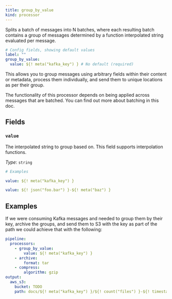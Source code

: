 ```yaml
---
title: group_by_value
kind: processor
---
```


Splits a batch of messages into N batches, where each resulting batch contains a group of messages determined by a function interpolated string evaluated per message.

```yml
# Config fields, showing default values
label: ""
group_by_value:
  value: ${! meta("kafka_key") } # No default (required)
```

This allows you to group messages using arbitrary fields within their content or metadata, process them individually, and send them to unique locations as per their group.

The functionality of this processor depends on being applied across messages that are batched. You can find out more about batching in this doc.

## Fields

### `value`

The interpolated string to group based on.
This field supports interpolation functions.


*Type*: `string`


```yml
# Examples

value: ${! meta("kafka_key") }

value: ${! json("foo.bar") }-${! meta("baz") }
```

## Examples

If we were consuming Kafka messages and needed to group them by their key, archive the groups, and send them to S3 with the key as part of the path we could achieve that with the following:

```yaml
pipeline:
  processors:
    - group_by_value:
        value: ${! meta("kafka_key") }
    - archive:
        format: tar
    - compress:
        algorithm: gzip
output:
  aws_s3:
    bucket: TODO
    path: docs/${! meta("kafka_key") }/${! count("files") }-${! timestamp_unix_nano() }.tar.gz
```

